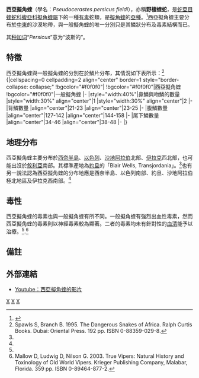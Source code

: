 {{Infraspeciesbox
| genus = Pseudocerastes
| species = persicus
| subspecies = fieldi
| authority = Schmidt, 1930
| image = שפיפון הנגב (pseudocerastes fieldi).jpg
| range_map = Pseudocerastes fieldi distribution.png
| synonyms = * ''Pseudocerastes fieldi'' - Schmidt, 1930
* ''Vipera persica fieldi'' - Marx & Rabb, 1965
* ''Pseudocerastes persicus fieldi'' - Minton, Dowling & Russell, 1968
* ''Daboia'' (''Pseudocerastes'') ''persicus fieldi'' - Obst, 1983<ref name="McD99">McDiarmid RW, Campbell JA, Touré T. 1999. Snake Species of the World: A Taxonomic and Geographic Reference, vol. 1. Herpetologists' League. 511 pp. ISBN 1-893777-00-6 (series). ISBN 1-893777-01-4 (volume).</ref>}}

'''西亞擬角蝰'''（學名：''Pseudocerastes persicus fieldi''），亦稱'''野棲蝰蛇'''，是[[蛇亞目|蛇亞目]][[蝰蛇科|蝰蛇科]][[蝮亞科|蝮亞科]][[擬角蝰屬|擬角蝰屬]]下的一種[[毒蛇|有毒]]蛇類，是[[擬角蝰|擬角蝰]]的[[亞種|亞種]]。<ref name="ITIS">{{ITIS|ID=635249|taxon=''Pseudocerastes persicus fieldi''|year=2006|date=3 August}}</ref>西亞擬角蝰主要分布於[[中東|中東]]的沙漠地帶，與一般擬角蝰的唯一分別只是其鱗狀分布及毒素結構而已。

其[[种加词|种加词]]“''Persicus''”意为“波斯的”。

==特徵==
西亞擬角蝰與一般擬角蝰的分別在於鱗片分布，其情況如下表所示：<ref name="SB95">Spawls S, Branch B. 1995. The Dangerous Snakes of Africa. Ralph Curtis Books. Dubai: Oriental Press. 192 pp. ISBN 0-88359-029-8.</ref>
<br>
{|cellspacing=0 cellpadding=2 align="center" border=1 style="border-collapse: collapse;"
!bgcolor="#f0f0f0"|
!bgcolor="#f0f0f0"|西亞擬角蝰
!bgcolor="#f0f0f0"|一般擬角蝰
|-
|style="width:40%"|鼻鱗與吻鱗的數量
|style="width:30%" align="center"|1
|style="width:30%" align="center"|2
|-
|背鱗數量
|align="center"|21-23
|align="center"|23-25
|-
|腹鱗數量
|align="center"|127-142
|align="center"|144-158
|-
|尾下鱗數量
|align="center"|34-46
|align="center"|38-48
|-
|}

==地理分布==

西亞擬角蝰主要分布於[[西奈半島|西奈半島]]、[[以色列|以色列]]、[[沙地阿拉伯|沙地阿拉伯]]北部、[[伊拉克|伊拉克]]西北部，也可能出沒於[[敘利亞|敘利亞]]南部。其標準產地為[[約旦|約旦]]的「Blair Wells, Transjordania」。<ref name="McD99"/>也有另一說法認為西亞擬角蝰的分布地應是西奈半島、以色列南部、約旦、沙地阿拉伯極北地區及伊拉克西南部。<ref name="Mal03"/>

==毒性==
西亞擬角蝰的毒素也與一般擬角蝰有所不同。一般擬角蝰有強烈出血性毒素，然而西亞擬角蝰的毒素則以神經毒素較為顯著。二者的毒素均未有針對性的[[血清|血清]]能予以治療。<ref name="SB95"/>.<ref name="Mal03">Mallow D, Ludwig D, Nilson G. 2003. True Vipers: Natural History and Toxinology of Old World Vipers. Krieger Publishing Company, Malabar, Florida. 359 pp. ISBN 0-89464-877-2.</ref>

==備註==
{{reflist}}

==外部連結==
{{Commons|Pseudocerastes persicus}}
*[http://www.youtube.com/watch?v=sDoIJEMjqbw Youtube：西亞擬角蝰的影片]{{Wayback|url=http://www.youtube.com/watch?v=sDoIJEMjqbw |date=20160307120406 }}
{{Taxonbar}}
[[Category:蝰科|X]]
[[Category:拟角蝰属|X]]
[[Category:1930年描述的动物|X]]